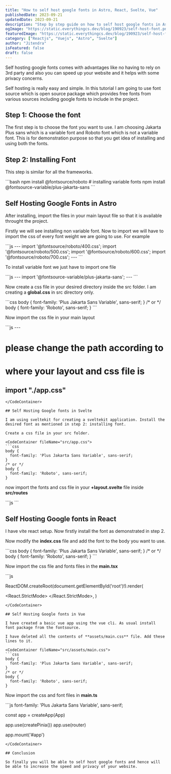 ```yaml
---
title: "How to self host google fonts in Astro, React, Svelte, Vue"
publishedDate: 2023-09-21
updatedDate: 2023-09-21
description: "Step by step guide on how to self host google fonts in Astro, React, Svelte,Vue"
ogImage: "https://static.everythingcs.dev/blog/190923/self-host-font.png"
featuredImage: "https://static.everythingcs.dev/blog/190923/self-host-font.png"
category: ["Reactjs", "Vuejs", "Astro", "Svelte"]
author: "Jitendra"
isFeatured: false
draft: false
---
```



Self hosting google fonts comes with advantages like no having to rely on 3rd party and also you can speed up your website and it helps with some privacy concerns.

Self hosting is really easy and simple. In this tutorial I am going to use font source which is open source package which provides free fonts from various sources including google fonts to include in the project.

## Step 1: Choose the font

The first step is to choose the font you want to use. I am choosing Jakarta Plus sans which is a variable font and Roboto font which is not a variable font. This is for demonstration purpose so that you get idea of installing and using both the fonts.

## Step 2: Installing Font

This step is similar for all the frameworks.

<CodeContainer fileName="terminal">
  ```bash npm install @fontsource/roboto # installing variable fonts npm install
  @fontsource-variable/plus-jakarta-sans ```
</CodeContainer>

## Self Hosting Google Fonts in Astro

After installing, import the files in your main layout file so that it is available throught the project.

Firstly we will see installing non variable font. Now to import we will have to import the css of every font weight we are going to use. For example

<CodeContainer fileName="terminal">
  ```js --- import '@fontsource/roboto/400.css'; import
  '@fontsource/roboto/500.css'; import '@fontsource/roboto/600.css'; import
  '@fontsource/roboto/700.css'; --- ```
</CodeContainer>

To install variable font we just have to import one file

<CodeContainer fileName="terminal">
  ```js --- import '@fontsource-variable/plus-jakarta-sans'; --- ```
</CodeContainer>

Now create a css file in your desired directory inside the src folder. I am creating a **global.css** in src directory only.

<CodeContainer fileName="src/global.css">
```css
body {
  font-family: 'Plus Jakarta Sans Variable', sans-serif;
}
/* or */
body {
  font-family: 'Roboto', sans-serif;
}
```
</CodeContainer>

Now import the css file in your main layout

<CodeContainer fileName="src/components/layout.astro">
```js
---


# please change the path according to

# where your layout and css file is

## import "./app.css"

````
</CodeContainer>

## Self Hosting Google fonts in Svelte

I am using sveltekit for creating a sveltekit application. Install the desired font as mentioned in step 2: installing font.

Create a css file in your src folder.

<CodeContainer fileName="src/app.css">
```css
body {
  font-family: 'Plus Jakarta Sans Variable', sans-serif;
}
/* or */
body {
  font-family: 'Roboto', sans-serif;
}
````

</CodeContainer>

now import the fonts and css file in your **+layout.svelte** file inside **src/routes**

<CodeContainer fileName="src/routes/+layout.svelte">
```js
<script>


# please change the path according to

# where your layout and css file is

</script>
```
</CodeContainer>

## Self Hosting Google fonts in React

I have vite react setup. Now firstly install the font as demonstrated in step 2.

Now modify the **index.css** file and add the font to the body you want to use.

<CodeContainer fileName="src/index.css">
```css
body {
  font-family: 'Plus Jakarta Sans Variable', sans-serif;
}
/* or */
body {
  font-family: 'Roboto', sans-serif;
}
```
</CodeContainer>

Now import the css file and fonts files in the **main.tsx**

<CodeContainer fileName="src/main.tsx">
```js



ReactDOM.createRoot(document.getElementById('root')!).render(

  <React.StrictMode>
    <App />
  </React.StrictMode>,
)
```
</CodeContainer>

## Self Hosting Google fonts in Vue

I have created a basic vue app using the vue cli. As usual install font package from the fontsource.

I have deleted all the contents of **assets/main.css** file. Add these lines to it.

<CodeContainer fileName="src/assets/main.css">
```css
body {
  font-family: 'Plus Jakarta Sans Variable', sans-serif;
}
/* or */
body {
  font-family: 'Roboto', sans-serif;
}
```
</CodeContainer>

Now import the css and font files in **main.ts**

<CodeContainer fileName="src/main.ts">
```js
font-family: 'Plus Jakarta Sans Variable', sans-serif;



const app = createApp(App)

app.use(createPinia())
app.use(router)

app.mount('#app')

```
</CodeContainer>

## Conclusion

So finally you will be able to self host google fonts and hence will be able to increase the speed and privacy of your website.
```
